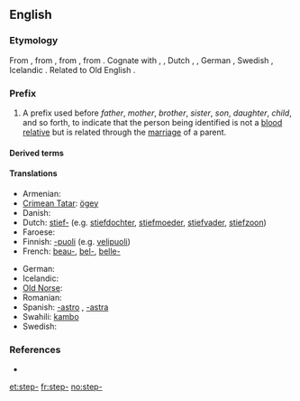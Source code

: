 ==English==

===Etymology===
From {{etyl|enm}} {{term|step-|lang=enm}}, from {{etyl|ang}} {{term|steop-|stēop-|deprived of a relative, step-|pos=prefix|lang=ang}}, from {{proto|Germanic|steupa-|orphaned, step-|lang=en}}, from {{proto|Indo-European|(s)teup-|to push, strike|lang=en}}. Cognate with {{etyl|sco|-}} {{term|step-||step-|lang=sco}}, {{etyl|fy|-}} {{term|stiep-||step-|lang=fy}}, Dutch {{term|stief-||step-|lang=nl}}, {{etyl|nds|-}} {{term|steef-||step-|lang=nds}}, German {{term|stief-||step-|lang=nl|lang=de}}, Swedish {{term|styv-||step-|lang=sv}}, Icelandic {{term|stjúp-||step-|lang=is}}. Related to Old English {{term|stiepan|stīepan|to deprive, bereave|lang=ang}}.

===Prefix===
{{en-prefix}}

# A prefix used before ''father'', ''mother'', ''brother'', ''sister'', ''son'', ''daughter'', ''child'', and so forth, to indicate that the person being identified is not a [[blood relative]] but is related through the [[marriage]] of a parent.

====Derived terms====
{{prefixsee|en}}

====Translations====
{{trans-top|A prefix used to indicate that the person being identified is not a blood relative}}
* Armenian: {{t-|hy|խորթ|tr=xort'}}
* [[Crimean Tatar]]: [[ögey]]
* Danish: {{t|da|sted-}}
* Dutch: [[stief-]] (e.g. [[stiefdochter]], [[stiefmoeder]], [[stiefvader]], [[stiefzoon]])
* Faroese: {{t|fo|stjúk-}}
* Finnish: [[-puoli]] (e.g. [[velipuoli]])
* French: [[beau-]], [[bel-]], [[belle-]]
{{trans-mid}}
* German: {{t|de|stief-}}
* Icelandic: {{t-|is|stjúp-}}
* [[Old Norse]]: {{tø|non|stjúp-}}
* Romanian: {{t-|ro|vitreg}}
* Spanish: [[-astro]] {{m}}, [[-astra]] {{f}}
* Swahili: [[kambo]]
* Swedish: {{t|sv|styv-}}
{{trans-bottom}}

===References===
* {{R:Webster 1913}}

[[et:step-]]
[[fr:step-]]
[[no:step-]]